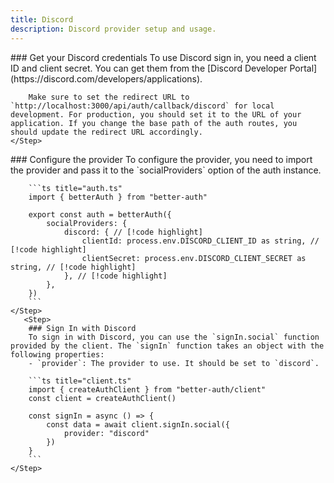 ```yaml
---
title: Discord
description: Discord provider setup and usage.
---
```


<Steps>
    <Step> 
        ### Get your Discord credentials
        To use Discord sign in, you need a client ID and client secret. You can get them from the [Discord Developer Portal](https://discord.com/developers/applications).

        Make sure to set the redirect URL to `http://localhost:3000/api/auth/callback/discord` for local development. For production, you should set it to the URL of your application. If you change the base path of the auth routes, you should update the redirect URL accordingly.
    </Step>

  <Step>
        ### Configure the provider
        To configure the provider, you need to import the provider and pass it to the `socialProviders` option of the auth instance.

        ```ts title="auth.ts" 
        import { betterAuth } from "better-auth"
        
        export const auth = betterAuth({ 
            socialProviders: {
                discord: { // [!code highlight]
                    clientId: process.env.DISCORD_CLIENT_ID as string, // [!code highlight]
                    clientSecret: process.env.DISCORD_CLIENT_SECRET as string, // [!code highlight]
                }, // [!code highlight]
            },
        })
        ```
    </Step>
       <Step>
        ### Sign In with Discord 
        To sign in with Discord, you can use the `signIn.social` function provided by the client. The `signIn` function takes an object with the following properties:
        - `provider`: The provider to use. It should be set to `discord`.

        ```ts title="client.ts"
        import { createAuthClient } from "better-auth/client"
        const client = createAuthClient()
        
        const signIn = async () => {
            const data = await client.signIn.social({
                provider: "discord"
            })
        }
        ```
    </Step>
</Steps>
